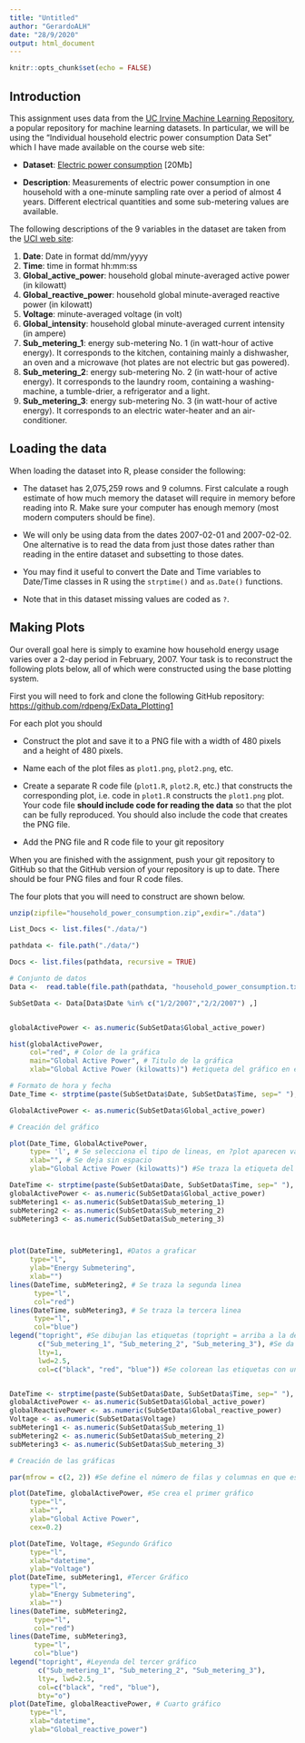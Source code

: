 ```yaml
---
title: "Untitled"
author: "GerardoALH"
date: "28/9/2020"
output: html_document
---
```


```r
knitr::opts_chunk$set(echo = FALSE)
```

## Introduction

This assignment uses data from
the <a href="http://archive.ics.uci.edu/ml/">UC Irvine Machine
Learning Repository</a>, a popular repository for machine learning
datasets. In particular, we will be using the "Individual household
electric power consumption Data Set" which I have made available on
the course web site:


* <b>Dataset</b>: <a href="https://d396qusza40orc.cloudfront.net/exdata%2Fdata%2Fhousehold_power_consumption.zip">Electric power consumption</a> [20Mb]

* <b>Description</b>: Measurements of electric power consumption in
one household with a one-minute sampling rate over a period of almost
4 years. Different electrical quantities and some sub-metering values
are available.


The following descriptions of the 9 variables in the dataset are taken
from
the <a href="https://archive.ics.uci.edu/ml/datasets/Individual+household+electric+power+consumption">UCI
web site</a>:

<ol>
<li><b>Date</b>: Date in format dd/mm/yyyy </li>
<li><b>Time</b>: time in format hh:mm:ss </li>
<li><b>Global_active_power</b>: household global minute-averaged active power (in kilowatt) </li>
<li><b>Global_reactive_power</b>: household global minute-averaged reactive power (in kilowatt) </li>
<li><b>Voltage</b>: minute-averaged voltage (in volt) </li>
<li><b>Global_intensity</b>: household global minute-averaged current intensity (in ampere) </li>
<li><b>Sub_metering_1</b>: energy sub-metering No. 1 (in watt-hour of active energy). It corresponds to the kitchen, containing mainly a dishwasher, an oven and a microwave (hot plates are not electric but gas powered). </li>
<li><b>Sub_metering_2</b>: energy sub-metering No. 2 (in watt-hour of active energy). It corresponds to the laundry room, containing a washing-machine, a tumble-drier, a refrigerator and a light. </li>
<li><b>Sub_metering_3</b>: energy sub-metering No. 3 (in watt-hour of active energy). It corresponds to an electric water-heater and an air-conditioner.</li>
</ol>

## Loading the data





When loading the dataset into R, please consider the following:

* The dataset has 2,075,259 rows and 9 columns. First
calculate a rough estimate of how much memory the dataset will require
in memory before reading into R. Make sure your computer has enough
memory (most modern computers should be fine).

* We will only be using data from the dates 2007-02-01 and
2007-02-02. One alternative is to read the data from just those dates
rather than reading in the entire dataset and subsetting to those
dates.

* You may find it useful to convert the Date and Time variables to
Date/Time classes in R using the `strptime()` and `as.Date()`
functions.

* Note that in this dataset missing values are coded as `?`.


## Making Plots

Our overall goal here is simply to examine how household energy usage
varies over a 2-day period in February, 2007. Your task is to
reconstruct the following plots below, all of which were constructed
using the base plotting system.

First you will need to fork and clone the following GitHub repository:
[https://github.com/rdpeng/ExData_Plotting1](https://github.com/rdpeng/ExData_Plotting1)


For each plot you should

* Construct the plot and save it to a PNG file with a width of 480
pixels and a height of 480 pixels.

* Name each of the plot files as `plot1.png`, `plot2.png`, etc.

* Create a separate R code file (`plot1.R`, `plot2.R`, etc.) that
constructs the corresponding plot, i.e. code in `plot1.R` constructs
the `plot1.png` plot. Your code file **should include code for reading
the data** so that the plot can be fully reproduced. You should also
include the code that creates the PNG file.

* Add the PNG file and R code file to your git repository

When you are finished with the assignment, push your git repository to
GitHub so that the GitHub version of your repository is up to
date. There should be four PNG files and four R code files.


The four plots that you will need to construct are shown below. 


```r
unzip(zipfile="household_power_consumption.zip",exdir="./data")

List_Docs <- list.files("./data/")

pathdata <- file.path("./data/")

Docs <- list.files(pathdata, recursive = TRUE)

# Conjunto de datos
Data <-  read.table(file.path(pathdata, "household_power_consumption.txt"), header=TRUE, sep=";", stringsAsFactors=FALSE, dec=".")

SubSetData <- Data[Data$Date %in% c("1/2/2007","2/2/2007") ,]


globalActivePower <- as.numeric(SubSetData$Global_active_power)

hist(globalActivePower, 
     col="red", # Color de la gráfica
     main="Global Active Power", # Titulo de la gráfica
     xlab="Global Active Power (kilowatts)") #etiqueta del gráfico en el eje "x"

```




```r
# Formato de hora y fecha
Date_Time <- strptime(paste(SubSetData$Date, SubSetData$Time, sep=" "), "%d/%m/%Y %H:%M:%S") 

GlobalActivePower <- as.numeric(SubSetData$Global_active_power)

# Creación del gráfico

plot(Date_Time, GlobalActivePower, 
     type= 'l', # Se selecciona el tipo de lineas, en ?plot aparecen varios tipos
     xlab="", # Se deja sin espacio
     ylab="Global Active Power (kilowatts)") #Se traza la etiqueta del eje "y"


```





```r

DateTime <- strptime(paste(SubSetData$Date, SubSetData$Time, sep=" "), "%d/%m/%Y %H:%M:%S") 
globalActivePower <- as.numeric(SubSetData$Global_active_power)
subMetering1 <- as.numeric(SubSetData$Sub_metering_1)
subMetering2 <- as.numeric(SubSetData$Sub_metering_2)
subMetering3 <- as.numeric(SubSetData$Sub_metering_3)



plot(DateTime, subMetering1, #Datos a graficar
     type="l", 
     ylab="Energy Submetering", 
     xlab="")
lines(DateTime, subMetering2, # Se traza la segunda linea
      type="l", 
      col="red")
lines(DateTime, subMetering3, # Se traza la tercera linea
      type="l", 
      col="blue")
legend("topright", #Se dibujan las etiquetas (topright = arriba a la derecha)
       c("Sub_metering_1", "Sub_metering_2", "Sub_metering_3"), #Se da nombre a las etiquetas a traves de un vector
       lty=1, 
       lwd=2.5, 
       col=c("black", "red", "blue")) #Se colorean las etiquetas con un vector. Se colorea según el orden de los atributos dibujados



```





```r


DateTime <- strptime(paste(SubSetData$Date, SubSetData$Time, sep=" "), "%d/%m/%Y %H:%M:%S") 
globalActivePower <- as.numeric(SubSetData$Global_active_power)
globalReactivePower <- as.numeric(SubSetData$Global_reactive_power)
Voltage <- as.numeric(SubSetData$Voltage)
subMetering1 <- as.numeric(SubSetData$Sub_metering_1)
subMetering2 <- as.numeric(SubSetData$Sub_metering_2)
subMetering3 <- as.numeric(SubSetData$Sub_metering_3)

# Creación de las gráficas

par(mfrow = c(2, 2)) #Se define el número de filas y columnas en que estará dividida la gráfica

plot(DateTime, globalActivePower, #Se crea el primer gráfico
     type="l", 
     xlab="", 
     ylab="Global Active Power", 
     cex=0.2)

plot(DateTime, Voltage, #Segundo Gráfico
     type="l", 
     xlab="datetime", 
     ylab="Voltage")
plot(DateTime, subMetering1, #Tercer Gráfico
     type="l", 
     ylab="Energy Submetering", 
     xlab="")
lines(DateTime, subMetering2, 
      type="l", 
      col="red")
lines(DateTime, subMetering3, 
      type="l", 
      col="blue")
legend("topright", #Leyenda del tercer gráfico
       c("Sub_metering_1", "Sub_metering_2", "Sub_metering_3"), 
       lty=, lwd=2.5, 
       col=c("black", "red", "blue"), 
       bty="o")
plot(DateTime, globalReactivePower, # Cuarto gráfico
     type="l", 
     xlab="datetime", 
     ylab="Global_reactive_power")

```

